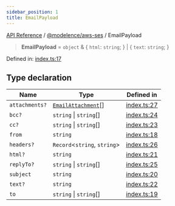 ```yaml
---
sidebar_position: 1
title: EmailPayload
---
```


[API Reference](/api-reference/@modelence/aws-ses/type-aliases/../../../index) / [@modelence/aws-ses](/api-reference/@modelence/aws-ses/type-aliases/../index) / EmailPayload

> **EmailPayload** = `object` & \{ `html`: `string`; \} \| \{ `text`: `string`; \}

Defined in: [index.ts:17](https://github.com/modelence/modelence/blob/72f2a5050bb3bf1619f84e102334e228d88425d2/packages/aws-ses/src/index.ts#L17)

## Type declaration

| Name | Type | Defined in |
| ------ | ------ | ------ |
| `attachments?` | [`EmailAttachment`](/api-reference/@modelence/aws-ses/type-aliases/EmailAttachment)[] | [index.ts:27](https://github.com/modelence/modelence/blob/72f2a5050bb3bf1619f84e102334e228d88425d2/packages/aws-ses/src/index.ts#L27) |
| `bcc?` | `string` \| `string`[] | [index.ts:24](https://github.com/modelence/modelence/blob/72f2a5050bb3bf1619f84e102334e228d88425d2/packages/aws-ses/src/index.ts#L24) |
| `cc?` | `string` \| `string`[] | [index.ts:23](https://github.com/modelence/modelence/blob/72f2a5050bb3bf1619f84e102334e228d88425d2/packages/aws-ses/src/index.ts#L23) |
| `from` | `string` | [index.ts:18](https://github.com/modelence/modelence/blob/72f2a5050bb3bf1619f84e102334e228d88425d2/packages/aws-ses/src/index.ts#L18) |
| `headers?` | `Record`\<`string`, `string`\> | [index.ts:26](https://github.com/modelence/modelence/blob/72f2a5050bb3bf1619f84e102334e228d88425d2/packages/aws-ses/src/index.ts#L26) |
| `html?` | `string` | [index.ts:21](https://github.com/modelence/modelence/blob/72f2a5050bb3bf1619f84e102334e228d88425d2/packages/aws-ses/src/index.ts#L21) |
| `replyTo?` | `string` \| `string`[] | [index.ts:25](https://github.com/modelence/modelence/blob/72f2a5050bb3bf1619f84e102334e228d88425d2/packages/aws-ses/src/index.ts#L25) |
| `subject` | `string` | [index.ts:20](https://github.com/modelence/modelence/blob/72f2a5050bb3bf1619f84e102334e228d88425d2/packages/aws-ses/src/index.ts#L20) |
| `text?` | `string` | [index.ts:22](https://github.com/modelence/modelence/blob/72f2a5050bb3bf1619f84e102334e228d88425d2/packages/aws-ses/src/index.ts#L22) |
| `to` | `string` \| `string`[] | [index.ts:19](https://github.com/modelence/modelence/blob/72f2a5050bb3bf1619f84e102334e228d88425d2/packages/aws-ses/src/index.ts#L19) |
